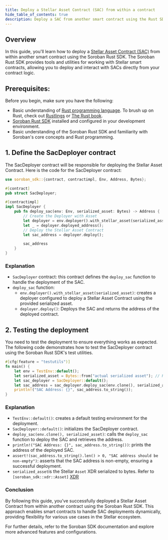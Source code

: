 ```yaml
---
title: Deploy a Stellar Asset Contract (SAC) from within a contract
hide_table_of_contents: true
description: Deploy a SAC from another smart contract using the Rust SDK
---
```


<head>
  <title>
    {`Deploying a Stellar Asset Contract (SAC) from within a contract`}
  </title>
  <meta charSet="utf-8" />
  <meta
    property="og:title"
    content="Deploying a Stellar Asset Contract (SAC) from within a contract"
  />
  <meta
    property="og:description"
    content="This is a step-by-step guide to help you deploy an SAC from within a smart contract on Stellar."
  />
</head>

## Overview

In this guide, you'll learn how to deploy a [Stellar Asset Contract (SAC)](../../../tokens/stellar-asset-contract.mdx) from within another smart contract using the Soroban Rust SDK. The Soroban Rust SDK provides tools and utilities for working with Stellar smart contracts, allowing you to deploy and interact with SACs directly from your contract logic.

## Prerequisites:

Before you begin, make sure you have the following:

- Basic understanding of [Rust programming language](https://www.rust-lang.org/). To brush up on Rust, check out [Rustlings](https://github.com/rust-lang/rustlings) or [The Rust book](https://doc.rust-lang.org/book/).
- [Soroban Rust SDK](../../../tools/sdks/library.mdx#soroban-rust-sdk) installed and configured in your development environment.
- Basic understanding of the Soroban Rust SDK and familiarity with Soroban's core concepts and Rust programming.

## 1. Define the SacDeployer contract

The SacDeployer contract will be responsible for deploying the Stellar Asset Contract. Here is the code for the SacDeployer contract:

```rust title="lib.rs"
use soroban_sdk::{contract, contractimpl, Env, Address, Bytes};

#[contract]
pub struct SacDeployer;

#[contractimpl]
impl SacDeployer {
    pub fn deploy_sac(env: Env, serialized_asset: Bytes) -> Address {
        // Create the Deployer with Asset
        let deployer = env.deployer().with_stellar_asset(serialized_asset);
        let _ = deployer.deployed_address();
        // Deploy the Stellar Asset Contract
        let sac_address = deployer.deploy();

        sac_address
    }
}
```

### Explanation

- `SacDeployer` contract: this contract defines the `deploy_sac` function to handle the deployment of the SAC.
- `deploy_sac` function:
  - `env.deployer().with_stellar_asset(serialized_asset)`: creates a deployer configured to deploy a Stellar Asset Contract using the provided serialized asset.
  - `deployer.deploy()`: Deploys the SAC and returns the address of the deployed contract.

## 2. Testing the deployment

You need to test the deployment to ensure everything works as expected. The following code demonstrates how to test the SacDeployer contract using the Soroban Rust SDK's test utilities.

```rust
#[cfg(feature = "testutils")]
fn main() {
    let env = TestEnv::default();
    let serialized_asset = Bytes::from("actual serialized asset"); // Replace with actual serialized asset info
    let sac_deployer = SacDeployer::default();
    let sac_address = sac_deployer.deploy_sac(env.clone(), serialized_asset);
    println!("SAC Address: {}", sac_address.to_string());
}
```

### Explanation

- `TestEnv::default()`: creates a default testing environment for the deployment.
- `SacDeployer::default()`: initializes the SacDeployer contract.
- `deploy_sac(env.clone(), serialized_asset)`: calls the `deploy_sac` function to deploy the SAC and retrieves the address.
- `println!("SAC Address: {}", sac_address.to_string())`: prints the address of the deployed SAC.
- `assert!(sac_address.to_string().len() > 0, "SAC address should be non-empty")`: asserts that the SAC address is non-empty, ensuring a successful deployment.
- `serialized_asset`is the Stellar `Asset` XDR serialized to bytes. Refer to `[soroban_sdk::xdr::Asset]` [XDR](https://docs.rs/stellar-xdr/latest/stellar_xdr/curr/enum.Asset.html)

### Conclusion

By following this guide, you’ve successfully deployed a Stellar Asset Contract from within another contract using the Soroban Rust SDK. This approach enables smart contracts to handle SAC deployments dynamically, providing flexibility for various use cases in the Stellar ecosystem.

For further details, refer to the Soroban SDK documentation and explore more advanced features and configurations.
